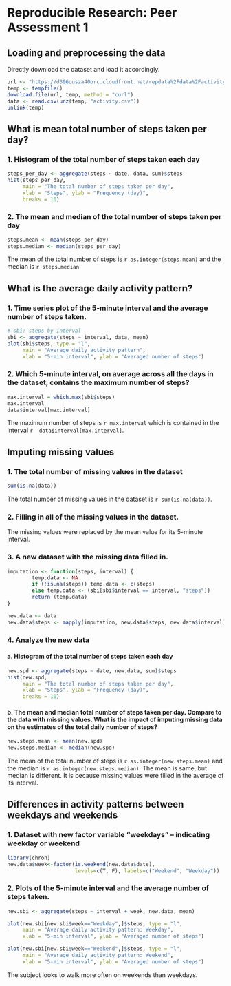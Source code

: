 # Reproducible Research: Peer Assessment 1


## Loading and preprocessing the data
Directly download the dataset and load it accordingly. 

```r
url <- "https://d396qusza40orc.cloudfront.net/repdata%2Fdata%2Factivity.zip"
temp <- tempfile()
download.file(url, temp, method = "curl")
data <- read.csv(unz(temp, "activity.csv"))
unlink(temp)
```

## What is mean total number of steps taken per day?
### 1. Histogram of the total number of steps taken each day

```r
steps_per_day <- aggregate(steps ~ date, data, sum)$steps
hist(steps_per_day,
     main = "The total number of steps taken per day",
     xlab = "Steps", ylab = "Frequency (day)",
     breaks = 10)
```

### 2. The mean and median of the total number of steps taken per day

```r
steps.mean <- mean(steps_per_day)
steps.median <- median(steps_per_day)
```

The mean of the total number of steps is `r as.integer(steps.mean)` and the median is `r steps.median`.


## What is the average daily activity pattern?
### 1. Time series plot of the 5-minute interval and the average number of steps taken.
```r
# sbi: steps by interval
sbi <- aggregate(steps ~ interval, data, mean)
plot(sbi$steps, type = "l",
     main = "Average daily activity pattern",
     xlab = "5-min interval", ylab = "Averaged number of steps")
```

### 2. Which 5-minute interval, on average across all the days in the dataset, contains the maximum number of steps?

```r
max.interval = which.max(sbi$steps)
max.interval
data$interval[max.interval]
```

The maximum number of steps is `r max.interval` which is contained in the interval `r  data$interval[max.interval]`.



## Imputing missing values

### 1. The total number of missing values in the dataset

```r
sum(is.na(data))
```

The total number of missing values in the dataset is `r sum(is.na(data))`.


### 2. Filling in all of the missing values in the dataset. 

The missing values were replaced by the mean value for its 5-minute interval.

### 3. A new dataset with the missing data filled in.

```r

imputation <- function(steps, interval) {
        temp.data <- NA
        if (!is.na(steps)) temp.data <- c(steps)
        else temp.data <- (sbi[sbi$interval == interval, "steps"])
        return (temp.data)
}

new.data <- data
new.data$steps <- mapply(imputation, new.data$steps, new.data$interval)
```

### 4. Analyze the new data

#### a. Histogram of the total number of steps taken each day 

```r
new.spd <- aggregate(steps ~ date, new.data, sum)$steps
hist(new.spd,
     main = "The total number of steps taken per day",
     xlab = "Steps", ylab = "Frequency (day)",
     breaks = 10)
```

#### b. The mean and median total number of steps taken per day. Compare to the data with missing values. What is the impact of imputing missing data on the estimates of the total daily number of steps?

```r
new.steps.mean <- mean(new.spd)
new.steps.median <- median(new.spd)
```

The mean of the total number of steps is `r as.integer(new.steps.mean)` and the median is `r as.integer(new.steps.median)`. The mean is same, but median is different. It is because missing values were filled in the average of its interval.


## Differences in activity patterns between weekdays and weekends

### 1. Dataset with new factor variable "weekdays" -- indicating weekday or weekend

```r
library(chron)
new.data$week<-factor(is.weekend(new.data$date), 
                      levels=c(T, F), labels=c("Weekend", "Weekday"))
```

### 2. Plots of the 5-minute interval and the average number of steps taken.

```r
new.sbi <- aggregate(steps ~ interval + week, new.data, mean)

plot(new.sbi[new.sbi$week=="Weekday",]$steps, type = "l",
     main = "Average daily activity pattern: Weekday",
     xlab = "5-min interval", ylab = "Averaged number of steps")

plot(new.sbi[new.sbi$week=="Weekend",]$steps, type = "l",
     main = "Average daily activity pattern: Weekend",
     xlab = "5-min interval", ylab = "Averaged number of steps")

```

The subject looks to walk more often on weekends than weekdays. 
